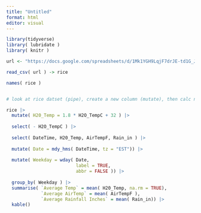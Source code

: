 ```yaml
---
title: "Untitled"
format: html
editor: visual
---
```



```r
library(tidyverse)
library( lubridate )
library( knitr )

url <- "https://docs.google.com/spreadsheets/d/1Mk1YGH9LqjF7drJE-td1G_JkdADOU0eMlrP01WFBT8s/pub?gid=0&single=true&output=csv"

read_csv( url ) -> rice

```





```r
names( rice )



```



```r
# look at rice datset (pipe), create a new column (mutate), then calc new column, "-" removes old column w select

rice |>
  mutate( H20_Temp = 1.8 * H2O_TempC + 32 ) |>
  
  select( - H2O_TempC ) |>
  
  select( DateTime, H20_Temp, AirTempF, Rain_in ) |>
  
  mutate( Date = mdy_hms( DateTime, tz = "EST")) |>
  
  mutate( Weekday = wday( Date,
                          label = TRUE, 
                          abbr = FALSE )) |>
  
  group_by( Weekday ) |>
  summarise( `Average Temp` = mean( H20_Temp, na.rm = TRUE),
             `Average AirTemp` = mean( AirTempF ),
             `Average Rainfall Inches` = mean( Rain_in)) |>
  kable()
  
  


```


